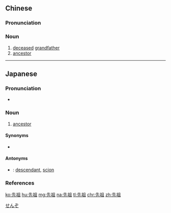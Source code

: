 ==Chinese==
{{zh-forms}}

===Pronunciation===
{{zh-pron
|m=xiānzǔ
|c=sin1 zou2
|h=pfs=siên-chú
|mn=sian-chó͘
|cat=n
}}

===Noun===
{{zh-noun}}

# [[deceased]] [[grandfather]]
# [[ancestor]]

----

==Japanese==
{{ja-kanjitab|せん|そ|k2=ぞ|yomi=on}}

===Pronunciation===
* {{ja-pron|せんぞ|y=o|acc=1|acc_ref=NHK}}

===Noun===
{{ja-noun|せんぞ}}

# [[ancestor]]

====Synonyms====
* {{ja-r|祖先|そせん}}

====Antonyms====
* {{ja-r|子孫|しそん}}: [[descendant]], [[scion]]

===References===
<references/>

[[Category:ja:Family|せんぞ]]

[[ko:先祖]]
[[hu:先祖]]
[[mg:先祖]]
[[na:先祖]]
[[tl:先祖]]
[[chr:先祖]]
[[zh:先祖]]
